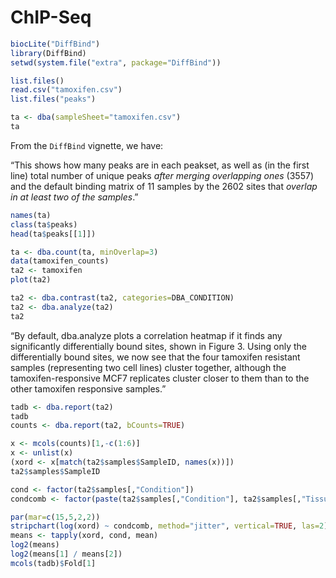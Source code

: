 # ChIP-Seq

```r
biocLite("DiffBind")
library(DiffBind)
setwd(system.file("extra", package="DiffBind"))
```

```r
list.files()
read.csv("tamoxifen.csv")
list.files("peaks")
```

```r
ta <- dba(sampleSheet="tamoxifen.csv")
ta
```

From the `DiffBind` vignette, we have:

"This shows how many peaks are in each peakset, as well as (in the first line) total number of unique peaks *after merging overlapping ones* (3557) and the default binding matrix of 11 samples by the 2602 sites that *overlap in at least two of the samples*."

```r
names(ta)
class(ta$peaks)
head(ta$peaks[[1]])
```

```r
ta <- dba.count(ta, minOverlap=3)
data(tamoxifen_counts)
ta2 <- tamoxifen
plot(ta2)
```

```r
ta2 <- dba.contrast(ta2, categories=DBA_CONDITION)
ta2 <- dba.analyze(ta2)
ta2
```

"By default, dba.analyze plots a correlation heatmap if it finds any significantly differentially bound sites, shown in Figure 3. Using only the differentially bound sites, we now see that the four tamoxifen resistant samples (representing two cell lines) cluster together, although the tamoxifen-responsive MCF7 replicates cluster closer to them than to the other tamoxifen responsive samples."


```r
tadb <- dba.report(ta2)
tadb
counts <- dba.report(ta2, bCounts=TRUE)
```

```r
x <- mcols(counts)[1,-c(1:6)]
x <- unlist(x)
(xord <- x[match(ta2$samples$SampleID, names(x))])
ta2$samples$SampleID
```

```r
cond <- factor(ta2$samples[,"Condition"])
condcomb <- factor(paste(ta2$samples[,"Condition"], ta2$samples[,"Tissue"]))
```

```r
par(mar=c(15,5,2,2))
stripchart(log(xord) ~ condcomb, method="jitter", vertical=TRUE, las=2)
means <- tapply(xord, cond, mean)
log2(means)
log2(means[1] / means[2])
mcols(tadb)$Fold[1]
```

